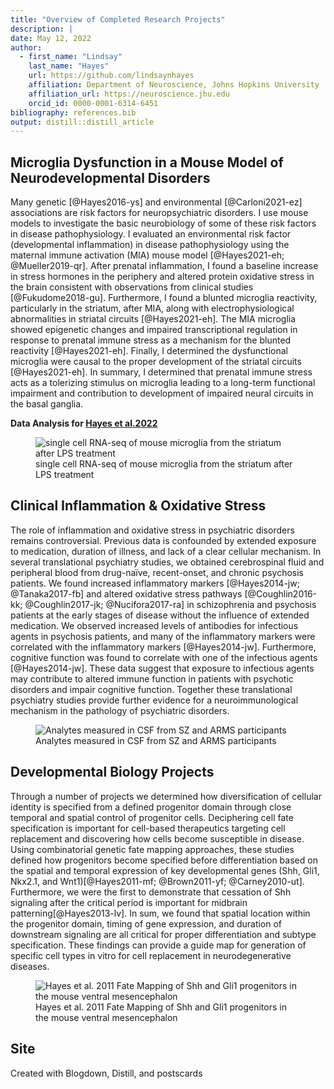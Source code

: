 ```yaml
---
title: "Overview of Completed Research Projects"
description: | 
date: May 12, 2022
author:
  - first_name: "Lindsay"
    last_name: "Hayes"
    url: https://github.com/lindsaynhayes
    affiliation: Department of Neuroscience, Johns Hopkins University
    affiliation_url: https://neuroscience.jhu.edu
    orcid_id: 0000-0001-6314-6451
bibliography: references.bib
output: distill::distill_article
---
```


## Microglia Dysfunction in a Mouse Model of Neurodevelopmental Disorders

Many genetic [@Hayes2016-ys] and environmental [@Carloni2021-ez] associations are risk factors for neuropsychiatric disorders. I use mouse models to investigate the basic neurobiology of some of these risk factors in disease pathophysiology. I evaluated an environmental risk factor (developmental inflammation) in disease pathophysiology using the maternal immune activation (MIA) mouse model [@Hayes2021-eh; @Mueller2019-qr]. After prenatal inflammation, I found a baseline increase in stress hormones in the periphery and altered protein oxidative stress in the brain consistent with observations from clinical studies [@Fukudome2018-gu]. Furthermore, I found a blunted microglia reactivity, particularly in the striatum, after MIA, along with electrophysiological abnormalities in striatal circuits [@Hayes2021-eh]. The MIA microglia showed epigenetic changes and impaired transcriptional regulation in response to prenatal immune stress as a mechanism for the blunted reactivity [@Hayes2021-eh]. Finally, I determined the dysfunctional microglia were causal to the proper development of the striatal circuits [@Hayes2021-eh]. In summary, I determined that prenatal immune stress acts as a tolerizing stimulus on microglia leading to a long-term functional impairment and contribution to development of impaired neural circuits in the basal ganglia.

**Data Analysis for [Hayes et al.2022](https://lindsaynhayes.github.io/Hayes_2022/)**

![single cell RNA-seq of mouse microglia from the striatum after LPS treatment](MG_SC.jpg)

## Clinical Inflammation & Oxidative Stress

The role of inflammation and oxidative stress in psychiatric disorders remains controversial. Previous data is confounded by extended exposure to medication, duration of illness, and lack of a clear cellular mechanism. In several translational psychiatry studies, we obtained cerebrospinal fluid and peripheral blood from drug-naïve, recent-onset, and chronic psychosis patients. We found increased inflammatory markers [@Hayes2014-jw; @Tanaka2017-fb] and altered oxidative stress pathways [@Coughlin2016-kk; @Coughlin2017-jk; @Nucifora2017-ra] in schizophrenia and psychosis patients at the early stages of disease without the influence of extended medication. We observed increased levels of antibodies for infectious agents in psychosis patients, and many of the inflammatory markers were correlated with the inflammatory markers [@Hayes2014-jw]. Furthermore, cognitive function was found to correlate with one of the infectious agents [@Hayes2014-jw]. These data suggest that exposure to infectious agents may contribute to altered immune function in patients with psychotic disorders and impair cognitive function. Together these translational psychiatry studies provide further evidence for a neuroimmunological mechanism in the pathology of psychiatric disorders.

![Analytes measured in CSF from SZ and ARMS participants](CSF.jpg)

## Developmental Biology Projects

Through a number of projects we determined how diversification of cellular identity is specified from a defined progenitor domain through close temporal and spatial control of progenitor cells. Deciphering cell fate specification is important for cell-based therapeutics targeting cell replacement and discovering how cells become susceptible in disease. Using combinatorial genetic fate mapping approaches, these studies defined how progenitors become specified before differentiation based on the spatial and temporal expression of key developmental genes (Shh, Gli1, Nkx2.1, and Wnt1)[@Hayes2011-mf; @Brown2011-yf; @Carney2010-ut]. Furthermore, we were the first to demonstrate that cessation of Shh signaling after the critical period is important for midbrain patterning[@Hayes2013-lv]. In sum, we found that spatial location within the progenitor domain, timing of gene expression, and duration of downstream signaling are all critical for proper differentiation and subtype specification. These findings can provide a guide map for generation of specific cell types in vitro for cell replacement in neurodegenerative diseases.

![Hayes et al. 2011 Fate Mapping of Shh and Gli1 progenitors in the mouse ventral mesencephalon](Mes.jpg)

## Site {.appendix}

Created with Blogdown, Distill, and postscards
